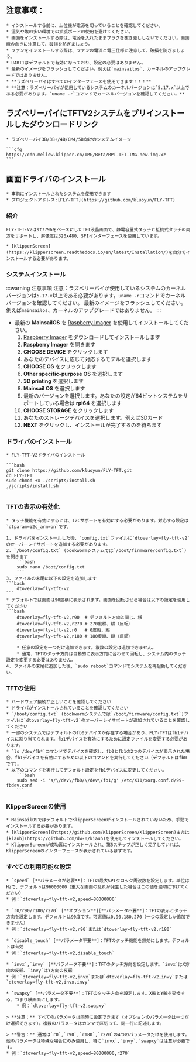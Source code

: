 ## 注意事项：

    * インストールする前に、上位機が電源を切っていることを確認してください。
    * 湿気や埃の多い環境での拡張ボードの使用を避けてください。
    * 画面をインストールする際は、電源を入れたままプラグを抜き差ししないでください。画面線の向きに注意して、破損を防ぎましょう。
    * ファンをインストールする際は、ファンの電流と電圧仕様に注意して、破損を防ぎましょう。
    * UART1はデフォルトで有効になっており、設定の必要はありません。
    * 最新のイメージをフラッシュしてください。例えば`mainsailos`、カーネルのアップグレードではありません。
    * **ラズベリーパイはすべてのインターフェースを使用できます！！！**
    * **注意：ラズベリーパイが使用しているシステムのカーネルバージョンは`5.17.x`以上である必要があります。`uname -r`コマンドでカーネルバージョンを確認してください。**

## ラズベリーパイにTFTV2システムをプリインストールしたダウンロードリンク

    * ラズベリーパイ3B/3B+/4B/CM4/5B向けのシステムイメージ

    ```cfg
    https://cdn.mellow.klipper.cn/IMG/Beta/RPI-TFT-IMG-new.img.xz
    ```

## 画面ドライバのインストール

    * 事前にインストールされたシステムを使用できます
    * プロジェクトアドレス:[FLY-TFT](https://github.com/kluoyun/FLY-TFT)

### 紹介

    FLY-TFT-V2はst7796をベースにしたTFT液晶画面で、静電容量式タッチと抵抗式タッチの両方をサポートし、解像度は320x480、SPIインターフェースを使用しています。

    * [KlipperScreen](https://klipperscreen.readthedocs.io/en/latest/Installation/)を自分でインストールする必要があります。

### システムインストール

:::warning 注意事項
注意：ラズベリーパイが使用しているシステムのカーネルバージョンは`5.17.x`以上である必要があります。`uname -r`コマンドでカーネルバージョンを確認してください。
最新のイメージをフラッシュしてください。例えば`mainsailos`、カーネルのアップグレードではありません。
:::

* 最新の **MainsailOS** を [Raspberry Imager](https://www.raspberrypi.com/software/) を使用してインストールしてください。
    1. [Raspberry Imager](https://www.raspberrypi.com/software/) をダウンロードしてインストールします 
    2. **Raspberry Imager** を開きます
    3. **CHOOSE DEVICE** をクリックします
    4. あなたのデバイスに応じて対応するモデルを選択します
    5. **CHOOSE OS** をクリックします
    6. **Other specific-purpose OS** を選択します
    7. **3D printing** を選択します
    8. **Mainsail OS** を選択します
    9. 最新のバージョンを選択します。あなたの設定が64ビットシステムをサポートしている場合は **rpi64** を選択します
    10. **CHOOSE STORAGE** をクリックします
    11. あなたのストレージデバイスを選択します。例えばSDカード
    12. **NEXT** をクリックし、インストールが完了するのを待ちます

### ドライバのインストール

    * FLY-TFT-V2ドライバのインストール
   
    ```bash
    git clone https://github.com/kluoyun/FLY-TFT.git
    cd FLY-TFT
    sudo chmod +x ./scripts/install.sh
    ./scripts/install.sh
    ```

### TFTの表示の有効化

    * タッチ機能を有効にするには、I2Cサポートを有効にする必要があります。対応する設定は`dtparam=i2c_arm=on`です。

    1. ドライバをインストールした後、`config.txt`ファイルに`dtoverlay=fly-tft-v2`のオーバーレイサポートを追加する必要があります。
    2. `/boot/config.txt` (bookwormシステムでは`/boot/firmware/config.txt`)を開きます
        ```bash
        sudo nano /boot/config.txt
        ```
    3. ファイルの末尾に以下の設定を追加します
    ```bash
        dtoverlay=fly-tft-v2
    ```
    * デフォルトでは画面は90度横に表示されます。画面を回転させる場合は以下の設定を使用してください
    ```bash
        dtoverlay=fly-tft-v2,r90  # デフォルト方向と同じ、横
        dtoverlay=fly-tft-v2,r270 # 270度横、横（反転）
        dtoverlay=fly-tft-v2,r0   # 0度縦、縦
        dtoverlay=fly-tft-v2,r180 # 180度縦、縦（反転）
        ```
        * 任意の設定を一つだけ追加できます。複数の設定は追加できません。
        * 通常、TFTのタッチ方向は自動的に表示方向に合わせて回転し、システム内のタッチ設定を変更する必要はありません。
    4. ファイルの末尾に追加した後、`sudo reboot`コマンドでシステムを再起動してください。

### TFTの使用

    * ハードウェア接続が正しいことを確認してください
    * ドライバがインストールされていることを確認してください
    * `/boot/config.txt` (bookwormシステムでは`/boot/firmware/config.txt`)ファイルに`dtoverlay=fly-tft-v2`のオーバーレイサポートが追加されていることを確認してください
    * 一部のシステムではデフォルトのfb0デバイスが存在する場合があり、FLY-TFTはfb1デバイスに割り当てられます。fb1デバイスを有効にするために設定ファイルを変更する必要があります。
    * `ls /dev/fb*`コマンドでデバイスを確認し、fb0とfb1の2つのデバイスが表示された場合、fb1デバイスを有効にするための以下のコマンドを実行してください（デフォルトはfb0です）。
    * 以下のコマンドを実行してデフォルト設定をfb1デバイスに変更してください。
        ```bash
        sudo sed -i 's/\/dev\/fb0/\/dev\/fb1/g' /etc/X11/xorg.conf.d/99-fbdev.conf
        ```

### KlipperScreenの使用

    * MainsailOSではデフォルトでKlipperScreenがインストールされていないため、手動でインストールする必要があります。
    * [KlipperScreen](https://github.com/KlipperScreen/KlipperScreen)または[kiauh](https://github.com/dw-0/kiauh)を使用してインストールしてください。
    * KlipperScreenが成功裏にインストールされ、第5ステップが正しく完了していれば、KlipperScreenのインターフェースが表示されているはずです。

### すべての利用可能な設定

    * `speed` [**パラメータが必要**]：TFTの最大SPIクロック周波数を設定します。単位はHzで、デフォルトは96000000（重大な画面の乱れが発生した場合はこの値を適切に下げてください）
    * 例：`dtoverlay=fly-tft-v2,speed=80000000` 

    * `r0/r90/r180/r270` [**オプション**][**パラメータ不要**]：TFTの表示とタッチ方向を設定します。デフォルトは90度です。可選値は0,90,180,270（一つの設定しか追加できません）
    * 例：`dtoverlay=fly-tft-v2,r90`または`dtoverlay=fly-tft-v2,r180`

    * `disable_touch` [**パラメータ不要**]：TFTのタッチ機能を無効にします。デフォルトは有効
    * 例：`dtoverlay=fly-tft-v2,disable_touch`

    * `invx`,`invy` [**パラメータ不要**]：TFTのタッチ方向を設定します。`invx`はX方向の反転、`invy`はY方向の反転
    * 例：`dtoverlay=fly-tft-v2,invx`または`dtoverlay=fly-tft-v2,invy`または`dtoverlay=fly-tft-v2,invx,invy`

    * `swapxy` [**パラメータ不要**]：TFTのタッチ方向を設定します。X軸とY軸を交換する、つまり横画面にします。
        * 例：`dtoverlay=fly-tft-v2,swapxy`

    > **注意：** すべてのパラメータは同時に設定できます（オプションのパラメータは一つだけ選択できます）。複数のパラメータはカンマで区切って、同一行に記述します。

    > **警告：** 通常は`r0`,`r90`,`r180`,`r270`の4つのパラメータだけを使用します。他のパラメータは特殊な場合にのみ使用し、特に`invx`,`invy`,`swapxy`は注意が必要です。
    * 例：`dtoverlay=fly-tft-v2,speed=80000000,r270`